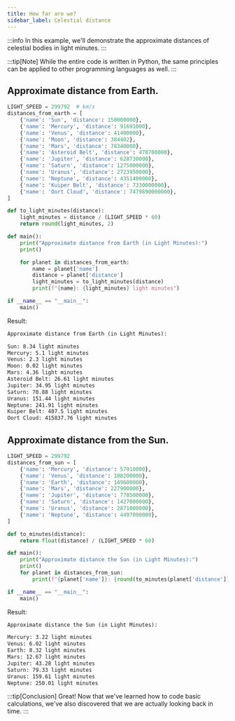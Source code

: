 ---
title: How far are we?
sidebar_label: Celestial distance
---

:::info
In this example, we'll demonstrate the approximate distances of celestial bodies in light minutes.
:::

:::tip[Note]
While the entire code is written in Python, the same principles can be applied to other programming languages as well.
:::

## Approximate distance from Earth.


```py
LIGHT_SPEED = 299792  # km/s
distances_from_earth = [
    {'name': 'Sun', 'distance': 150000000},
    {'name': 'Mercury', 'distance': 91691000},
    {'name': 'Venus', 'distance': 41400000},
    {'name': 'Moon', 'distance': 384402},
    {'name': 'Mars', 'distance': 78340000},
    {'name': 'Asteroid Belt', 'distance': 478700000},
    {'name': 'Jupiter', 'distance': 628730000},
    {'name': 'Saturn', 'distance': 1275000000},
    {'name': 'Uranus', 'distance': 2723950000},
    {'name': 'Neptune', 'distance': 4351400000},
    {'name': 'Kuiper Belt', 'distance': 7330000000},
    {'name': 'Oort Cloud', 'distance': 7479890000000},
]

def to_light_minutes(distance):
    light_minutes = distance / (LIGHT_SPEED * 60)
    return round(light_minutes, 2)

def main():
    print("Approximate distance from Earth (in Light Minutes):")
    print()

    for planet in distances_from_earth:
        name = planet['name']
        distance = planet['distance']
        light_minutes = to_light_minutes(distance)
        print(f"{name}: {light_minutes} light minutes")

if __name__ == "__main__":
    main()
```

Result:

```md
Approximate distance from Earth (in Light Minutes):

Sun: 8.34 light minutes
Mercury: 5.1 light minutes
Venus: 2.3 light minutes
Moon: 0.02 light minutes
Mars: 4.36 light minutes
Asteroid Belt: 26.61 light minutes
Jupiter: 34.95 light minutes
Saturn: 70.88 light minutes
Uranus: 151.44 light minutes
Neptune: 241.91 light minutes
Kuiper Belt: 407.5 light minutes
Oort Cloud: 415837.76 light minutes
```

## Approximate distance from the Sun.

```py
LIGHT_SPEED = 299792
distances_from_sun = [
    {'name': 'Mercury', 'distance': 57910000},
    {'name': 'Venus', 'distance': 108200000},
    {'name': 'Earth', 'distance': 149600000},
    {'name': 'Mars', 'distance': 227900000},
    {'name': 'Jupiter', 'distance': 778500000},
    {'name': 'Saturn', 'distance': 1427000000},
    {'name': 'Uranus', 'distance': 2871000000},
    {'name': 'Neptune', 'distance': 4497000000},
]

def to_minutes(distance):
    return float(distance) / (LIGHT_SPEED * 60)

def main():
    print("Approximate distance the Sun (in Light Minutes):")
    print()
    for planet in distances_from_sun:
        print(f"{planet['name']}: {round(to_minutes(planet['distance']), 2)} light minutes")

if __name__ == "__main__":
    main()
```

Result:

```md
Approximate distance the Sun (in Light Minutes):

Mercury: 3.22 light minutes
Venus: 6.02 light minutes
Earth: 8.32 light minutes
Mars: 12.67 light minutes
Jupiter: 43.28 light minutes
Saturn: 79.33 light minutes
Uranus: 159.61 light minutes
Neptune: 250.01 light minutes
```

:::tip[Conclusion]
Great! Now that we've learned how to code basic calculations, we've also discovered that we are actually looking back in time.
:::

